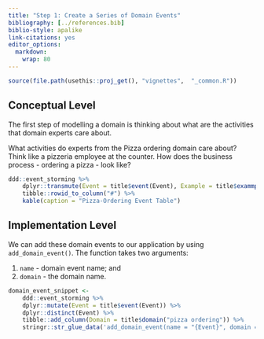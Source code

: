 ---
title: "Step 1: Create a Series of Domain Events"
bibliography: [../references.bib]
biblio-style: apalike
link-citations: yes
editor_options: 
  markdown: 
    wrap: 80
---

```{r, include = FALSE}
source(file.path(usethis::proj_get(), "vignettes",  "_common.R"))
```

## Conceptual Level

The first step of modelling a domain is thinking about what are the activities
that domain experts care about.

What activities do experts from the Pizza ordering domain care about? Think like
a pizzeria employee at the counter. How does the business process - ordering a
pizza - look like?

```{r domain-event-table}
ddd::event_storming %>% 
    dplyr::transmute(Event = title$event(Event), Example = title$exammple(Example)) %>% 
    tibble::rowid_to_column("#") %>% 
    kable(caption = "Pizza-Ordering Event Table")
```

## Implementation Level

We can add these domain events to our application by using `add_domain_event()`.
The function takes two arguments:

(1) `name` - domain event name; and
(2) `domain` - the domain name.

```{r domain-event-code}
domain_event_snippet <- 
    ddd::event_storming %>% 
    dplyr::mutate(Event = title$event(Event)) %>% 
    dplyr::distinct(Event) %>% 
    tibble::add_column(Domain = title$domain("pizza ordering")) %>% 
    stringr::str_glue_data('add_domain_event(name = "{Event}", domain = "{Domain}")')
```

```{r code=domain_event_snippet, eval=FALSE, echo=TRUE}
```
